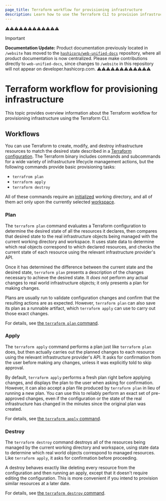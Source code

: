 ```yaml
---
page_title: Terraform workflow for provisioning infrastructure
description: Learn how to use the Terraform CLI to provision infrastructure.
---
```


⚠️⚠️⚠️⚠️⚠️⚠️⚠️⚠️⚠️⚠️⚠️⚠️
> [!IMPORTANT]  
> **Documentation Update:** Product documentation previously located in `/website` has moved to the [`hashicorp/web-unified-docs`](https://github.com/hashicorp/web-unified-docs) repository, where all product documentation is now centralized. Please make contributions directly to `web-unified-docs`, since changes to `/website` in this repository will not appear on developer.hashicorp.com.
⚠️⚠️⚠️⚠️⚠️⚠️⚠️⚠️⚠️⚠️⚠️⚠️


# Terraform workflow for provisioning infrastructure 

This topic provides overview information about the Terraform workflow for provisioning infrastructure using the Terraform CLI.

## Workflows

You can use Terraform to create, modify, and destroy infrastructure
resources to match the desired state described in a
[Terraform configuration](/terraform/language). The
Terraform binary includes commands and subcommands for a wide variety of infrastructure lifecycle management
actions, but the following commands provide basic provisioning tasks: 

- `terrafrom plan` 
- `terraform apply`
- `terraform destroy` 

All of these commands require an [initialized](/terraform/cli/init) working directory, and all of them act
only upon the currently selected [workspace](/terraform/cli/workspaces).

### Plan

The `terraform plan` command evaluates a Terraform configuration to determine
the desired state of all the resources it declares, then compares that desired
state to the real infrastructure objects being managed with the current working
directory and workspace. It uses state data to determine which real objects
correspond to which declared resources, and checks the current state of each
resource using the relevant infrastructure provider's API.

Once it has determined the difference between the current state and the desired
state, `terraform plan` presents a description of the changes necessary to
achieve the desired state. It _does not_ perform any actual changes to real
world infrastructure objects; it only presents a plan for making changes.

Plans are usually run to validate configuration changes and confirm that the
resulting actions are as expected. However, `terraform plan` can also save its
plan as a runnable artifact, which `terraform apply` can use to carry out those
exact changes.

For details, see [the `terraform plan` command](/terraform/cli/commands/plan).

### Apply

The `terraform apply` command performs a plan just like `terraform plan` does,
but then actually carries out the planned changes to each resource using the
relevant infrastructure provider's API. It asks for confirmation from the user
before making any changes, unless it was explicitly told to skip approval.

By default, `terraform apply` performs a fresh plan right before applying
changes, and displays the plan to the user when asking for confirmation.
However, it can also accept a plan file produced by `terraform plan` in lieu of
running a new plan. You can use this to reliably perform an exact set of
pre-approved changes, even if the configuration or the state of the real
infrastructure has changed in the minutes since the original plan was created.

For details, see [the `terraform apply` command](/terraform/cli/commands/apply).

### Destroy

The `terraform destroy` command destroys all of the resources being managed by
the current working directory and workspace, using state data to determine which
real world objects correspond to managed resources. Like `terraform apply`, it
asks for confirmation before proceeding.

A destroy behaves exactly like deleting every resource from the configuration
and then running an apply, except that it doesn't require editing the
configuration. This is more convenient if you intend to provision similar
resources at a later date.

For details, see [the `terraform destroy` command](/terraform/cli/commands/destroy).
